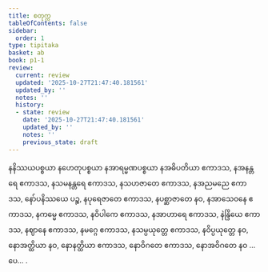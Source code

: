 ```yaml
---
title: စတုက္က
tableOfContents: false
sidebar:
  order: 1
type: tipitaka
basket: ab
book: p1-1
review:
  current: review
  updated: '2025-10-27T21:47:40.181561'
  updated_by: ''
  notes: ''
  history:
  - state: review
    date: '2025-10-27T21:47:40.181561'
    updated_by: ''
    notes: ''
    previous_state: draft
---
```



<ReviewStatus review={frontmatter.review} showDetails={true} />

<HypothesisAnnotation frontmatter={frontmatter} />

<DynamicBreadcrumb />

<Paragraph number="1205" book="p1-1">
နနိဿယပစ္စယာ နဟေတုပစ္စယာ နအာရမ္မဏပစ္စယာ နအဓိပတိယာ ဧကာဒသ, နအနန္တရေ ဧကာဒသ, နသမနန္တရေ ဧကာဒသ, နသဟဇာတေ ဧကာဒသ, နအညမညေ ဧကာဒသ, နော်ပနိဿယေ ပဉ္စ, နပုရေဇာတေ ဧကာဒသ, နပစ္ဆာဇာတေ နဝ, နအာသေဝနေ ဧကာဒသ, နကမ္မေ ဧကာဒသ, နဝိပါကေ ဧကာဒသ, နအာဟာရေ ဧကာဒသ, နဲန္ဒြိယေ ဧကာဒသ, နဈာနေ ဧကာဒသ, နမဂ္ဂေ ဧကာဒသ, နသမ္ပယုတ္တေ ဧကာဒသ, နဝိပ္ပယုတ္တေ နဝ, နောအတ္ထိယာ နဝ, နောနတ္ထိယာ ဧကာဒသ, နောဝိဂတေ ဧကာဒသ, နောအဝိဂတေ နဝ …ပေ… .
</Paragraph>